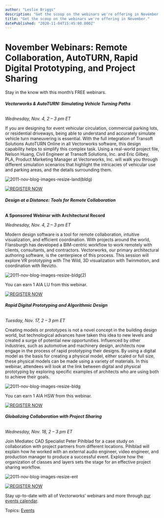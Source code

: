 ```yaml
---
author: "Leslie Briggs"
description: "Get the scoop on the webinars we're offering in November."
title: "Get the scoop on the webinars we're offering in November." 
datePublished: "2020-11-04T15:45:00.000Z"
---
```

# November Webinars: Remote Collaboration, AutoTURN, Rapid Digital Prototyping, and Project Sharing

Stay in the know with this month’s FREE webinars.

###### **Vectorworks & AutoTURN: Simulating Vehicle Turning Paths**

_Wednesday, Nov. 4, 2 – 3 pm ET_

If you are designing for event vehicular circulation, commercial parking lots, or residential driveways, being able to understand and accurately simulate vehicle turn maneuvering is essential. With the full integration of Transoft Solutions AutoTURN Online in all Vectorworks software, this design capability helps to simplify this complex task. Using a real-world project file, Nelson Huang, Civil Engineer at Transoft Solutions, Inc. and Eric Gilbey, PLA, Product Marketing Manager at Vectorworks, Inc. will walk you through different simulation scenarios that highlight the intricacies of vehicular use and parking areas, and the details surrounding them.

![2011-nov-blog-images-resize-land(bldg)](https://blog.vectorworks.net/hs-fs/hubfs/Blog%20Images/201104_NovWebinars/2011-nov-blog-images-resize-land(bldg).jpg?width=1440&name=2011-nov-blog-images-resize-land(bldg).jpg)

[![REGISTER NOW](https://no-cache.hubspot.com/cta/default/3018241/cf2dce60-bcbc-43f5-bcef-586bffce5d72.png)](https://cta-redirect.hubspot.com/cta/redirect/3018241/cf2dce60-bcbc-43f5-bcef-586bffce5d72) 

###### **Design at a Distance: Tools for Remote Collaboration**

**A Sponsored Webinar with Architectural Record**

_Wednesday, Nov. 4, 2 – 3 pm ET_

Modern design software is a tool for remote collaboration, intuitive visualization, and efficient coordination. With projects around the world, Flansburgh has developed a BIM-centric workflow to work remotely with clients, consultants, and contractors. Vectorworks, our primary architectural authoring software, is the centerpiece of this process. This session will explore VR prototyping with The Wild, 3D visualization with Twinmotion, and coordination with Revizto.

![2011-nov-blog-images-resize-bldg(2)](https://blog.vectorworks.net/hs-fs/hubfs/Blog%20Images/201104_NovWebinars/2011-nov-blog-images-resize-bldg(2).jpg?width=1440&name=2011-nov-blog-images-resize-bldg(2).jpg)

You can earn 1 AIA LU from this webinar.

[![REGISTER NOW](https://no-cache.hubspot.com/cta/default/3018241/db1b3a4d-2671-4b9a-80ea-98d26cad8e6e.png)](https://cta-redirect.hubspot.com/cta/redirect/3018241/db1b3a4d-2671-4b9a-80ea-98d26cad8e6e) 

###### **Rapid Digital Prototyping and Algorithmic Design**

_Tuesday, Nov. 17, 2 – 3 pm ET_

Creating models or prototypes is not a novel concept in the building design world, but technological advances have taken this idea to new levels and created a surge of potential new opportunities. Influenced by other industries, such as automotive and machinery design, architects now engage in the process of rapid prototyping their designs. By using a digital model as the basis for creating a physical model, either scaled or full size, these physical models can be made using a variety of materials. In this webinar, attendees will look at the link between digital and physical prototyping by exploring specific examples of architects who are using both to achieve their goals.

![2011-nov-blog-images-resize-bldg](https://blog.vectorworks.net/hs-fs/hubfs/Blog%20Images/201104_NovWebinars/2011-nov-blog-images-resize-bldg.jpg?width=1440&name=2011-nov-blog-images-resize-bldg.jpg)

You can earn 1 AIA HSW from this webinar.

[![REGISTER NOW](https://no-cache.hubspot.com/cta/default/3018241/fa7c147d-5987-4f02-97e5-79dd475a91d1.png)](https://cta-redirect.hubspot.com/cta/redirect/3018241/fa7c147d-5987-4f02-97e5-79dd475a91d1) 

###### **Globalizing Collaboration with Project Sharing**

_Wednesday, Nov. 18, 2 – 3 pm ET_

Join Mediatec CAD Specialist Peter Pihlblad for a case study on collaboration with project partners from different locations. Pihlblad will explain how he worked with an external audio engineer, video engineer, and production manager to produce a successful event. Explore how the organization of classes and layers sets the stage for an effective project sharing workflow.

![2011-nov-blog-images-resize-ent](https://blog.vectorworks.net/hs-fs/hubfs/Blog%20Images/201104_NovWebinars/2011-nov-blog-images-resize-ent.jpg?width=1440&name=2011-nov-blog-images-resize-ent.jpg)

[![REGISTER NOW](https://no-cache.hubspot.com/cta/default/3018241/e629cd3d-7f58-4e0c-9dd5-00a91b572f14.png)](https://cta-redirect.hubspot.com/cta/redirect/3018241/e629cd3d-7f58-4e0c-9dd5-00a91b572f14) 

Stay up-to-date with all of Vectorworks’ webinars and more through [our events calendar](https://www.vectorworks.net/eventsutm%5Fcampaign=blog%26utm%5Fmedium=planetvectorworks%26utm%5Fsource=intext%26utm%5Fcontent=110420novwebinars).

 Topics: [Events](https://blog.vectorworks.net/topic/events) 

 